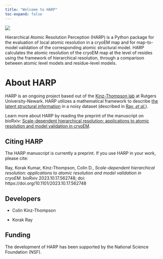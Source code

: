 ```yaml
---
title: "Welcome to HARP"
toc-expand: false
---
```


![](images/Fig1_v2.png){fig-alt="The profile is inspired by a (upsidedown?) harp"}

Hierarchical Atomic Resolution Perception (HARP) is a Python package for the evaluation of local atomic resolution in a cryoEM map and for map-to-model validation of the corresponding atomic structural model. HARP calculates the atomic resolution of the cryoEM map at the level of resides using the framework of hierarchical resolution, through a comparison between atomic level models and residue-level models. 


# About HARP

HARP is an ongoing project based out of the [Kinz-Thompson lab](https://ckinzthompson.github.io) at Rutgers University-Newark. HARP utilizes a mathematical framework to describe [the latent structural information](https://bayes-shape-calc.github.io) in a noisy dataset (described in [Ray, _et al_.](https://doi.org/10.1098/rspa.2022.0177)).

Learn more about HARP by reading the preprint of the manuscript on bioRxiv: [Scale-dependent hierarchical resolution: applications to atomic resolution and model validation in cryoEM](https://www.biorxiv.org/content/10.1101/2023.10.17.562748v1).

## Citing HARP

The HARP manuscript is currently a preprint. If you use HARP in your work, please cite:

Ray, Korak Kumar, Kinz-Thompson, Colin D., *Scale-dependent hierarchical resolution: applications to atomic resolution and model validation in cryoEM*. bioRxiv 2023.10.17.562748; doi: https://doi.org/10.1101/2023.10.17.562748

## Developers
* Colin Kinz-Thompson
<a href="https://ckinzthompson.github.io" title="CT lab" class="quarto-navigation-tool px-1" aria-label="CT email"><i class="bi bi-briefcase-fill"></i></a> 
<a href="https://github.com/ckinzthompson" title="CT github" class="quarto-navigation-tool px-1" aria-label="CT github"><i class="bi bi-github"></i></a> 
<a href="mailto:colin.kinzthompson@rutgers.edu" title="CT email" class="quarto-navigation-tool px-1" aria-label="CT email"><i class="bi bi-envelope-fill"></i></a> 

* Korak Ray 
<a href="https://github.com/KorakRay" title="KR github" class="quarto-navigation-tool px-1" aria-label="KR github"><i class="bi bi-github"></i></a> 
<a href="mailto:korak.ray@lms.mrc.ac.uk" title="KR email" class="quarto-navigation-tool px-1" aria-label="KR email"><i class="bi bi-envelope-fill"></i></a> 

## Funding
The development of HARP has been supported by the National Science Foundation (NSF).